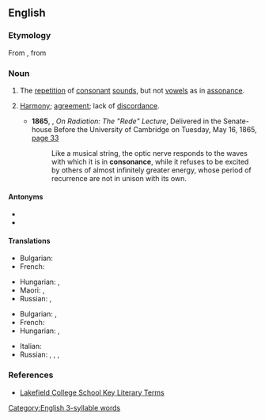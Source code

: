 ==English==

===Etymology===
From {{etyl|fro|en}}, from {{etyl|la|en}} {{lena}} {{m|la|consonantia}}

===Noun===
{{en-noun|~}}
{{examples|sense=prosody|examples=''lady lounges lazily, dark deep dread crept in''}}

# {{lb|en|prosody}} The [[repetition]] of [[consonant]] [[sounds]], but not [[vowels]] as in [[assonance]].
# {{lb|en|chiefly|music}} [[harmony|Harmony]]; [[agreement]]; lack of [[discordance]].
#* '''1865''', {{w|John Tyndall}}, ''On Radiation: The "Rede" Lecture'', Delivered in the Senate-house Before the University of Cambridge on Tuesday, May 16, 1865, [https://books.google.com/books?id=E0o0AQAAMAAJ&newbks=1&newbks_redir=0&dq=%22The+optic+nerve+responds+to+the+waves+with+which+it+is+in+consonance%22+Tyndall&source=gbs_navlinks_s page 33]
#*: Like a musical string, the optic nerve responds to the waves with which it is in '''consonance''', while it refuses to be excited by others of almost infinitely greater energy, whose period of recurrence are not in unison with its own.

====Antonyms====
* {{l|en|dissonance}}
* {{l|en|discordance}}

====Translations====
{{trans-top|the repetition of consonant sounds}}
* Bulgarian: {{t+|bg|съзвучие|n}}
* French: {{t+|fr|consonance|f}}
{{trans-mid}}
* Hungarian: {{t|hu|konszonánc}}, {{t|hu|[[mássalhangzó]]s [[asszonánc]]}}
* Maori: {{t|mi|orokatirua}}, {{t|mi|orokati tārua}}
* Russian: {{t+|ru|созву́чие|n}}, {{t+|ru|консона́нс|m}}
{{trans-bottom}}

{{trans-top|music harmony; agreement}}
* Bulgarian: {{t+|bg|съгласие|n}}, {{t+|bg|хармония|f}}
* French: {{t+|fr|consonance|f}}
* Hungarian: {{t+|hu|összhang}}, {{t|hu|összhangzat}}
{{trans-mid}}
* Italian: {{t+|it|consonanza|f}}
* Russian: {{t+|ru|созву́чие|n}}, {{t+|ru|консона́нс|m}}, {{t+|ru|согла́сие|n}}, {{t+|ru|гармо́ния|f}}
{{trans-bottom}}

===References===
* [https://web.archive.org/web/20090630180801/http://olc.lcs.on.ca/English/ETS4Ue.Nsf/5f78f7e68f1c4d30852565960008af71/bb7e8c258996458385256d8f00486f1e?OpenDocument Lakefield College School Key Literary Terms]

[[Category:English 3-syllable words]]